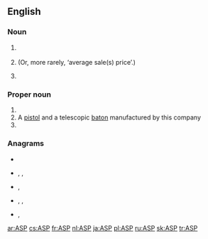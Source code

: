 {{also|asp|Asp}}
==English==
===Noun===
{{en-noun}}
# {{lb|en|computing}} {{initialism of|w:application service provider}}
# {{lb|en|finance}} {{initialism of|w:average selling price}} (Or, more rarely, ‘average sale(s) price’.)
# {{lb|en|military}} {{initialism of|w:ammunition dump|ammunition supply point}}

===Proper noun===
{{wikipedia|ASP, Inc.}}
{{en-proper noun}}

#{{acronym of|w:ASP, Inc.|Armament Systems and Procedures|dot=, a US armaments manufacturer.}}
# A [[pistol]] and a telescopic [[baton]] manufactured by this company
#{{initialism of|w:Active Server Pages}}

===Anagrams===
* {{l|en|APS}}
* {{l|en|pas}}, {{l|en|Pas}}, {{l|en|PAs}}
* {{l|en|Psa.}}, {{l|en|PSA}}
* {{l|en|sap}}, {{l|en|s.ap.}}, {{l|en|SAP}}
* {{l|en|spa}}, {{l|en|Spa}}

[[ar:ASP]]
[[cs:ASP]]
[[fr:ASP]]
[[nl:ASP]]
[[ja:ASP]]
[[pl:ASP]]
[[ru:ASP]]
[[sk:ASP]]
[[tr:ASP]]